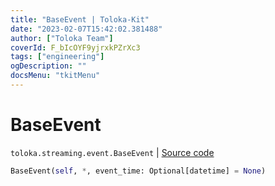 ```yaml
---
title: "BaseEvent | Toloka-Kit"
date: "2023-02-07T15:42:02.381488"
author: ["Toloka Team"]
coverId: F_bIcOYF9yjrxkPZrXc3
tags: ["engineering"]
ogDescription: ""
docsMenu: "tkitMenu"
---
```


# BaseEvent
`toloka.streaming.event.BaseEvent` | [Source code](https://github.com/Toloka/toloka-kit/blob/v1.1.3/src/streaming/event.py#L23)

```python
BaseEvent(self, *, event_time: Optional[datetime] = None)
```